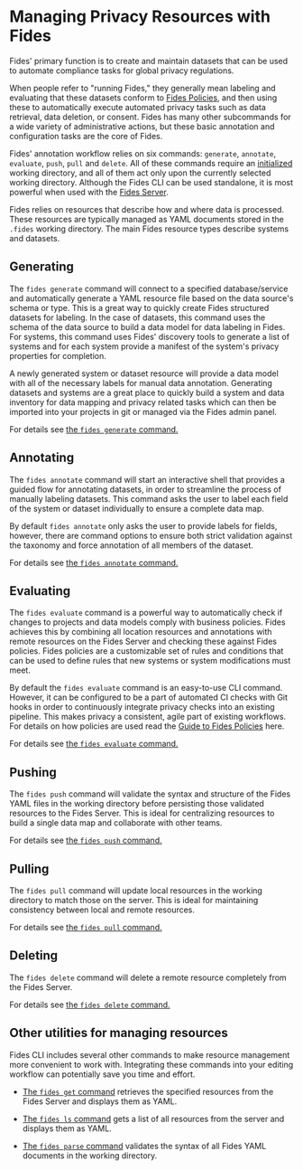 # Managing Privacy Resources with Fides

Fides' primary function is to create and maintain datasets that can be used to automate compliance tasks for global privacy regulations.

When people refer to "running Fides," they generally mean labeling and evaluating that these datasets conform to [Fides Policies](#LINK), and then using these to automatically execute automated privacy tasks such as data retrieval, data deletion, or consent. Fides has many other subcommands for a wide variety of administrative actions, but these basic annotation and configuration tasks are the core of Fides.

Fides' annotation workflow relies on six commands: ```generate```, ```annotate```, ```evaluate```, ```push```, ```pull``` and ```delete```. All of these commands require an [initialized](/dev-docs/cli/init) working directory, and all of them act only upon the currently selected working directory. Although the Fides CLI can be used standalone, it is most powerful when used with the [Fides Server](/dev-docs/cli/webserver).

Fides relies on resources that describe how and where data is processed. These resources are typically managed as YAML documents stored in the ```.fides``` working directory. The main Fides resource types describe systems and datasets. 

## Generating
The ```fides generate``` command will connect to a specified database/service and automatically generate a YAML resource file based on the data source's schema or type. This is a great way to quickly create Fides structured datasets for labeling. In the case of datasets, this command uses the schema of the data source to build a data model for data labeling in Fides. For systems, this command uses Fides' discovery tools to generate a list of systems and for each system provide a manifest of the system's privacy properties for completion. 

A newly generated system or dataset resource will provide a data model with all of the necessary labels for manual data annotation. Generating datasets and systems are a great place to quickly build a system and data inventory for data mapping and privacy related tasks which can then be imported into your projects in git or managed via the Fides admin panel.

For details see [the ```fides generate``` command.](/dev-docs/cli/manage/cmd-generate)

## Annotating
The ```fides annotate``` command will start an interactive shell that provides a guided flow for annotating datasets, in order to streamline the process of manually labeling datasets. 
This command asks the user to label each field of the system or dataset individually to ensure a complete data map.

By default ```fides annotate``` only asks the user to provide labels for fields, however, there are command options to ensure both strict validation against the taxonomy and force annotation of all members of the dataset.

For details see [the ```fides annotate``` command.](/dev-docs/cli/manage/cmd-annotate)

## Evaluating
The ```fides evaluate``` command is a powerful way to automatically check if changes to projects and data models comply with business policies. Fides achieves this by combining all location resources and annotations with remote resources on the Fides Server and checking these against Fides policies. Fides policies are a customizable set of rules and conditions that can be used to define rules that new systems or system modifications must meet.

By default the ```fides evaluate``` command is an easy-to-use CLI command. However, it can be configured to be a part of automated CI checks with Git hooks in order to continuously integrate privacy checks into an existing pipeline. This makes privacy a consistent, agile part of existing workflows. For details on how policies are used read the [Guide to Fides Policies](#LINK) here.

For details see [the ```fides evaluate``` command.](/dev-docs/cli/check/cmd-evaluate)

## Pushing
The ```fides push``` command will validate the syntax and structure of the Fides YAML files in the working directory before persisting those validated resources to the Fides Server. This is ideal for centralizing resources to build a single data map and collaborate with other teams.

For details see [the ```fides push``` command.](/dev-docs/cli/manage/cmd-push)

## Pulling
The ```fides pull``` command will update local resources in the working directory to match those on the server. This is ideal for maintaining consistency between local and remote resources.

For details see [the ```fides pull``` command.](/dev-docs/cli/manage/cmd-pull)

## Deleting
The ```fides delete``` command will delete a remote resource completely from the Fides Server.

For details see [the ```fides delete``` command.](/dev-docs/cli/manage/cmd-delete)

## Other utilities for managing resources

Fides CLI includes several other commands to make resource management more convenient to work with. Integrating these commands into your editing workflow can potentially save you time and effort.

* [The ```fides get``` command](/dev-docs/cli/manage/cmd-get) retrieves the specified resources from the Fides Server and displays them as YAML.

* [The ```fides ls``` command](/dev-docs/cli/manage/cmd-ls) gets a list of all resources from the server and displays them as YAML.

* [The ```fides parse``` command](/dev-docs/cli/manage/cmd-parse) validates the syntax of all Fides YAML documents in the working directory.
